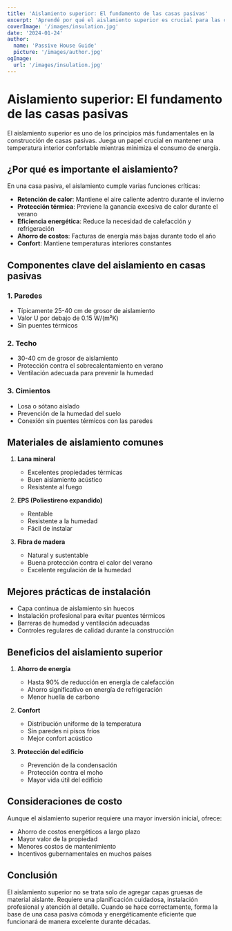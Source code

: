 ```yaml
---
title: 'Aislamiento superior: El fundamento de las casas pasivas'
excerpt: 'Aprendé por qué el aislamiento superior es crucial para las casas pasivas y cómo contribuye a la eficiencia energética.'
coverImage: '/images/insulation.jpg'
date: '2024-01-24'
author:
  name: 'Passive House Guide'
  picture: '/images/author.jpg'
ogImage:
  url: '/images/insulation.jpg'
---
```


# Aislamiento superior: El fundamento de las casas pasivas

El aislamiento superior es uno de los principios más fundamentales en la construcción de casas pasivas. Juega un papel crucial en mantener una temperatura interior confortable mientras minimiza el consumo de energía.

## ¿Por qué es importante el aislamiento?

En una casa pasiva, el aislamiento cumple varias funciones críticas:

- **Retención de calor**: Mantiene el aire caliente adentro durante el invierno
- **Protección térmica**: Previene la ganancia excesiva de calor durante el verano
- **Eficiencia energética**: Reduce la necesidad de calefacción y refrigeración
- **Ahorro de costos**: Facturas de energía más bajas durante todo el año
- **Confort**: Mantiene temperaturas interiores constantes

## Componentes clave del aislamiento en casas pasivas

### 1. Paredes
- Típicamente 25-40 cm de grosor de aislamiento
- Valor U por debajo de 0.15 W/(m²K)
- Sin puentes térmicos

### 2. Techo
- 30-40 cm de grosor de aislamiento
- Protección contra el sobrecalentamiento en verano
- Ventilación adecuada para prevenir la humedad

### 3. Cimientos
- Losa o sótano aislado
- Prevención de la humedad del suelo
- Conexión sin puentes térmicos con las paredes

## Materiales de aislamiento comunes

1. **Lana mineral**
   - Excelentes propiedades térmicas
   - Buen aislamiento acústico
   - Resistente al fuego

2. **EPS (Poliestireno expandido)**
   - Rentable
   - Resistente a la humedad
   - Fácil de instalar

3. **Fibra de madera**
   - Natural y sustentable
   - Buena protección contra el calor del verano
   - Excelente regulación de la humedad

## Mejores prácticas de instalación

- Capa continua de aislamiento sin huecos
- Instalación profesional para evitar puentes térmicos
- Barreras de humedad y ventilación adecuadas
- Controles regulares de calidad durante la construcción

## Beneficios del aislamiento superior

1. **Ahorro de energía**
   - Hasta 90% de reducción en energía de calefacción
   - Ahorro significativo en energía de refrigeración
   - Menor huella de carbono

2. **Confort**
   - Distribución uniforme de la temperatura
   - Sin paredes ni pisos fríos
   - Mejor confort acústico

3. **Protección del edificio**
   - Prevención de la condensación
   - Protección contra el moho
   - Mayor vida útil del edificio

## Consideraciones de costo

Aunque el aislamiento superior requiere una mayor inversión inicial, ofrece:
- Ahorro de costos energéticos a largo plazo
- Mayor valor de la propiedad
- Menores costos de mantenimiento
- Incentivos gubernamentales en muchos países

## Conclusión

El aislamiento superior no se trata solo de agregar capas gruesas de material aislante. Requiere una planificación cuidadosa, instalación profesional y atención al detalle. Cuando se hace correctamente, forma la base de una casa pasiva cómoda y energéticamente eficiente que funcionará de manera excelente durante décadas.
